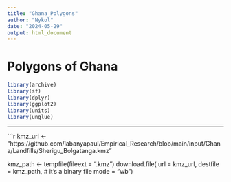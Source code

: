 ```yaml
---
title: "Ghana_Polygons"
author: "Nykol"
date: "2024-05-29"
output: html_document
---
```


# Polygons of Ghana
```r
library(archive)
library(sf)
library(dplyr)
library(ggplot2)
library(units)
library(unglue)
```
------
```r
kmz_url <- "https://github.com/labanyapaul/Empirical_Research/blob/main/input/Ghana/Landfills/Sherigu_Bolgatanga.kmz"
  
kmz_path <- tempfile(fileext = ".kmz")
download.file(
  url = kmz_url,
  destfile = kmz_path,
  # it's a binary file
  mode = "wb")